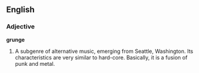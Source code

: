 ==English==

===Adjective===
'''grunge'''
#A subgenre of alternative music, emerging from Seattle, Washington. Its characteristics are very similar to hard-core. Basically, it is a fusion of punk and metal.